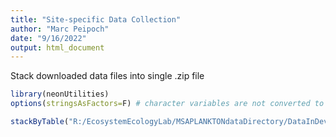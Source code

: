 ```yaml
---
title: "Site-specific Data Collection"
author: "Marc Peipoch"
date: "9/16/2022"
output: html_document
---
```


Stack downloaded data files into single .zip file
```r
library(neonUtilities)
options(stringsAsFactors=F) # character variables are not converted to factors

stackByTable("R:/EcosystemEcologyLab/MSAPLANKTONdataDirectory/DataInDevelopment/NEONData/ARIK/01_input/NEON_par.zip")


```


